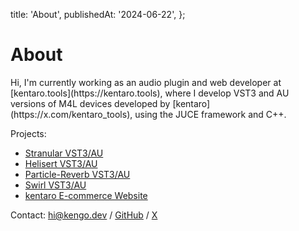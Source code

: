   title: 'About',
  publishedAt: '2024-06-22',
};

# About

<p className='mt-8'>
  Hi, I'm currently working as an audio plugin and web developer at
  [kentaro.tools](https://kentaro.tools), where I develop VST3 and AU versions of M4L devices
  developed by [kentaro](https://x.com/kentaro_tools), using the JUCE framework and C++.
</p>

Projects:

- [Stranular VST3/AU](https://kentaro.tools/stranular)
- [Helisert VST3/AU](https://kentaro.tools/helisert)
- [Particle-Reverb VST3/AU](https://kentaro.tools/particle-reverb)
- [Swirl VST3/AU](https://kentaro.tools/swirl)
- [kentaro E-commerce Website](https://kentaro.tools)

Contact:
hi@kengo.dev / [GitHub](https://github.com/szkkng) / [X](https://x.com/_kengo_suzuki)
